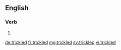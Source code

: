 ==English==

===Verb===
{{head|en}}

# {{en-past of|trickle}}

[[de:trickled]]
[[fr:trickled]]
[[mg:trickled]]
[[sv:trickled]]
[[vi:trickled]]